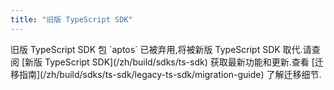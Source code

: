 ```yaml
---
title: "旧版 TypeScript SDK"
---
```



<Aside emoji="🚨" type="danger">
  旧版 TypeScript SDK 包 `aptos` 已被弃用,将被新版 TypeScript SDK 取代.请查阅 [新版 TypeScript SDK](/zh/build/sdks/ts-sdk) 获取最新功能和更新.查看 [迁移指南](/zh/build/sdks/ts-sdk/legacy-ts-sdk/migration-guide) 了解迁移细节.
</Aside>
